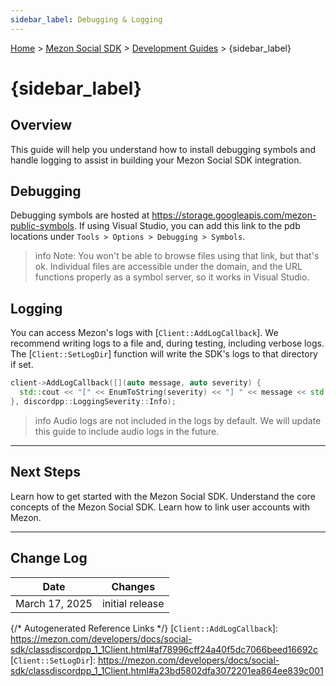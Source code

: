 ```yaml
---
sidebar_label: Debugging & Logging
---
```


[Home](#DOCS_INTRO) > [Mezon Social SDK](#DOCS_DISCORD_SOCIAL_SDK_OVERVIEW) > [Development Guides](#DOCS_DISCORD_SOCIAL_SDK_DEVELOPMENT_GUIDES) > {sidebar_label}

# {sidebar_label}

## Overview

This guide will help you understand how to install debugging symbols and handle logging to assist in building your Mezon Social SDK integration.

## Debugging

Debugging symbols are hosted at https://storage.googleapis.com/mezon-public-symbols. If using Visual Studio, you can add this link to the pdb locations under `Tools > Options > Debugging > Symbols`. 

> info
> Note: You won't be able to browse files using that link, but that's ok. Individual files are accessible under the domain, and the URL functions properly as a symbol server, so it works in Visual Studio.

## Logging

You can access Mezon's logs with [`Client::AddLogCallback`]. We recommend writing logs to a file and, during testing, including verbose logs. The [`Client::SetLogDir`] function will write the SDK's logs to that directory if set. 

```cpp
client->AddLogCallback([](auto message, auto severity) {
  std::cout << "[" << EnumToString(severity) << "] " << message << std::endl;
}, discordpp::LoggingSeverity::Info);
```

> info
> Audio logs are not included in the logs by default. We will update this guide to include audio logs in the future.

--- 

## Next Steps

<Container>
  <Card title="Getting Started Guide" link="#DOCS_DISCORD_SOCIAL_SDK_GETTING_STARTED">
    Learn how to get started with the Mezon Social SDK.
  </Card>
  <Card title="Core Concepts" link="#DOCS_DISCORD_SOCIAL_SDK_CORE_CONCEPTS">
    Understand the core concepts of the Mezon Social SDK.
  </Card>
  <Card title="Account Linking with Mezon" link="#DOCS_DISCORD_SOCIAL_SDK_DEVELOPMENT_GUIDES_ACCOUNT_LINKING_WITH_DISCORD">
    Learn how to link user accounts with Mezon.
  </Card>
</Container>

<SupportCallout />

---

## Change Log

| Date           | Changes         |
|----------------|-----------------|
| March 17, 2025 | initial release |

{/* Autogenerated Reference Links */}
[`Client::AddLogCallback`]: https://mezon.com/developers/docs/social-sdk/classdiscordpp_1_1Client.html#af78996cff24a40f5dc7066beed16692c
[`Client::SetLogDir`]: https://mezon.com/developers/docs/social-sdk/classdiscordpp_1_1Client.html#a23bd5802dfa3072201ea864ee839c001